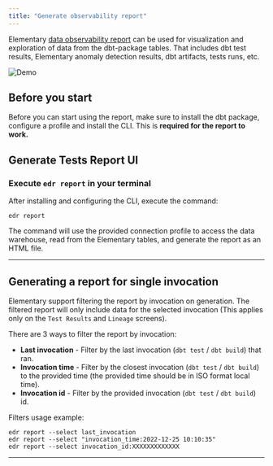 ```yaml
---
title: "Generate observability report"
---
```


Elementary [data observability report](/features/data-observability-dashboard) can be used for visualization and exploration of data from the dbt-package tables. That includes dbt test results, Elementary anomaly detection results, dbt artifacts, tests runs, etc.

<Frame>
  <img
    src="https://raw.githubusercontent.com/elementary-data/elementary/master/static/report_ui.gif"
    alt="Demo"
  />
</Frame>

## Before you start

Before you can start using the report, make sure to install the dbt package, configure a profile and install the CLI.
This is **required for the report to work.**

<Accordion title="dbt package installation">

<Snippet file="install-dbt-package.mdx" />

</Accordion>

<Accordion title="Configure connection profile">

<Snippet file="add-connection-profile.mdx" />

</Accordion>

<Accordion title="Install CLI">

<Snippet file="install-cli.mdx" />

</Accordion>

## Generate Tests Report UI

### Execute `edr report` in your terminal

After installing and configuring the CLI, execute the command:

```shell
edr report
```

The command will use the provided connection profile to access the data warehouse, read from the Elementary tables, and generate the report as an HTML file.

---

## Generating a report for single invocation

Elementary support filtering the report by invocation on generation.
The filtered report will only include data for the selected invocation (This applies only on the `Test Results` and `Lineage` screens).

There are 3 ways to filter the report by invocation:

- **Last invocation** - Filter by the last invocation (`dbt test` / `dbt build`) that ran.
- **Invocation time** - Filter by the closest invocation (`dbt test` / `dbt build`) to the provided time (the provided time should be in ISO format local time).
- **Invocation id** - Filter by the provided invocation (`dbt test` / `dbt build`) id.

Filters usage example:

```shell edr report invocation filters
edr report --select last_invocation
edr report --select "invocation_time:2022-12-25 10:10:35"
edr report --select invocation_id:XXXXXXXXXXXXX
```

---

<Snippet file="share-report.mdx" />
